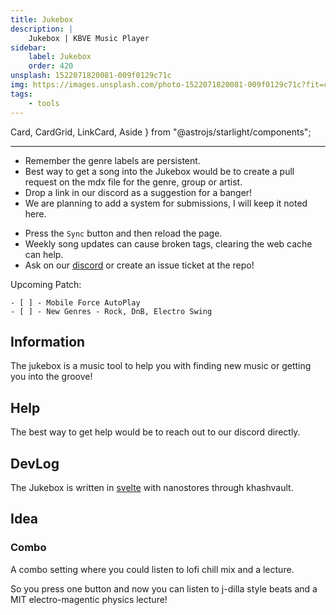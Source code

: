 ```yaml
---
title: Jukebox
description: |
    Jukebox | KBVE Music Player
sidebar:
    label: Jukebox
    order: 420
unsplash: 1522071820081-009f0129c71c
img: https://images.unsplash.com/photo-1522071820081-009f0129c71c?fit=crop&w=1400&h=700&q=75
tags:
    - tools
---
```


  Card,
  CardGrid,
  LinkCard,
  Aside
} from "@astrojs/starlight/components";

<Jukebox />

* * *

<Card title="JukeBox Tool" icon="seti:audio">
<LinkCard
  description="The KBVE Music Collection, an abstract library of sounds that will bless your ears through the waves."
  href="/music/"
/>
<LinkCard
  description="Powered by Javascript! Read more about the language :D"
  href="/javascript/"
/>
</Card>



<CardGrid>
<Card title="Song Request/Remix?" icon="star">

  - Remember the genre labels are persistent.
  - Best way to get a song into the Jukebox would be to create a pull request on the mdx file for the genre, group or artist.
  - Drop a link in our discord as a suggestion for a banger!
  - We are planning to add a system for submissions, I will keep it noted here.

</Card>
<Card title="Troubleshooting Common Issues" icon="rocket">

   - Press the `Sync` button and then reload the page.
   - Weekly song updates can cause broken tags, clearing the web cache can help.
   - Ask on our [discord](/discord/) or create an issue ticket at the repo!

</Card>
</CardGrid>

<Aside>

Upcoming Patch:

    - [ ] - Mobile Force AutoPlay
    - [ ] - New Genres - Rock, DnB, Electro Swing

</Aside>

## Information

The jukebox is a music tool to help you with finding new music or getting you into the groove!

## Help

The best way to get help would be to reach out to our discord directly.

## DevLog

The Jukebox is written in [svelte](https://kbve.com/application/javascript/) with nanostores through khashvault.

## Idea

### Combo

A combo setting where you could listen to lofi chill mix and a lecture.

So you press one button and now you can listen to j-dilla style beats and a MIT electro-magentic physics lecture!